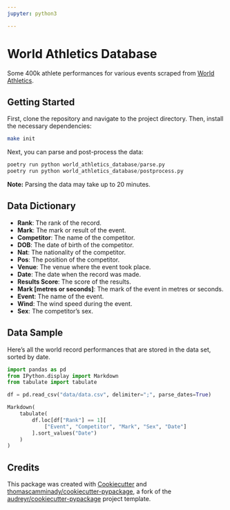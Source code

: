 ```yaml
---
jupyter: python3

---
```


# World Athletics Database
Some 400k athlete performances for various events scraped from [World Athletics](https://worldathletics.org/records/all-time-toplists/sprints/100-metres/outdoor/women/senior).



## Getting Started

First, clone the repository and navigate to the project directory. Then, install the necessary dependencies:

```bash
make init
```

Next, you can parse and post-process the data:

```python
poetry run python world_athletics_database/parse.py
poetry run python world_athletics_database/postprocess.py
```

**Note:** Parsing the data may take up to 20 minutes.

## Data Dictionary

- **Rank**: The rank of the record.
- **Mark**: The mark or result of the event.
- **Competitor**: The name of the competitor.
- **DOB**: The date of birth of the competitor.
- **Nat**: The nationality of the competitor.
- **Pos**: The position of the competitor.
- **Venue**: The venue where the event took place.
- **Date**: The date when the record was made.
- **Results Score**: The score of the results.
- **Mark [metres or seconds]**: The mark of the event in metres or seconds.
- **Event**: The name of the event.
- **Wind**: The wind speed during the event.
- **Sex**: The competitor's sex.

## Data Sample

Here's all the world record performances that are stored in the data set, sorted by date.
```python
import pandas as pd
from IPython.display import Markdown
from tabulate import tabulate

df = pd.read_csv("data/data.csv", delimiter=";", parse_dates=True)

Markdown(
    tabulate(
        df.loc[df["Rank"] == 1][
            ["Event", "Competitor", "Mark", "Sex", "Date"]
        ].sort_values("Date")
    )
)

```

## Credits

This package was created with [Cookiecutter](https://github.com/audreyr/cookiecutter) and [thomascamminady/cookiecutter-pypackage](https://github.com/thomascamminady/cookiecutter-pypackage), a fork of the [audreyr/cookiecutter-pypackage](https://github.com/audreyr/cookiecutter-pypackage) project template.
